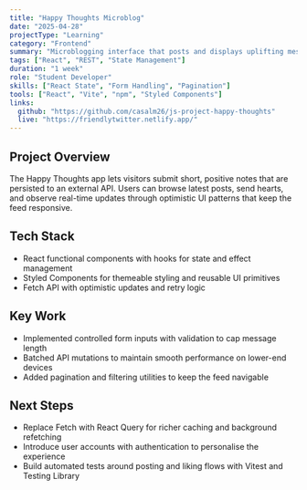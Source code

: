 ```yaml
---
title: "Happy Thoughts Microblog"
date: "2025-04-28"
projectType: "Learning"
category: "Frontend"
summary: "Microblogging interface that posts and displays uplifting messages from a REST API with optimistic updates."
tags: ["React", "REST", "State Management"]
duration: "1 week"
role: "Student Developer"
skills: ["React State", "Form Handling", "Pagination"]
tools: ["React", "Vite", "npm", "Styled Components"]
links:
  github: "https://github.com/casalm26/js-project-happy-thoughts"
  live: "https://friendlytwitter.netlify.app/"
---
```


## Project Overview

The Happy Thoughts app lets visitors submit short, positive notes that are persisted to an external API. Users can browse latest posts, send hearts, and observe real-time updates through optimistic UI patterns that keep the feed responsive.

## Tech Stack

- React functional components with hooks for state and effect management
- Styled Components for themeable styling and reusable UI primitives
- Fetch API with optimistic updates and retry logic

## Key Work

- Implemented controlled form inputs with validation to cap message length
- Batched API mutations to maintain smooth performance on lower-end devices
- Added pagination and filtering utilities to keep the feed navigable

## Next Steps

- Replace Fetch with React Query for richer caching and background refetching
- Introduce user accounts with authentication to personalise the experience
- Build automated tests around posting and liking flows with Vitest and Testing Library
